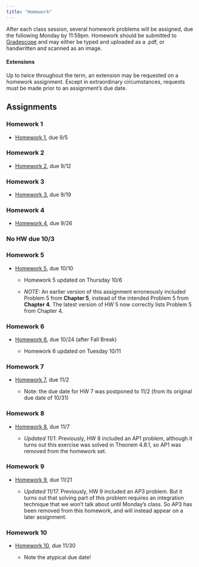 ```yaml
---
title: "Homework"
---
```


After each class session, several homework problems will be assigned, due the following Monday by 11:59pm. Homework should be submitted to [Gradescope](https://www.gradescope.com/courses/425901) and may either be typed and uploaded as a .pdf, or handwritten and scanned as an image. 

#### Extensions

Up to twice throughout the term, an extension may be requested on a homework assignment. Except in extraordinary circumstances, requests must be made prior to an assignment's due date.



## Assignments

### Homework 1

- [Homework 1](homework/HW_1.pdf), due 9/5

### Homework 2

- [Homework 2](homework/HW_2.pdf), due 9/12

### Homework 3

- [Homework 3](homework/HW_3.pdf), due 9/19

### Homework 4

- [Homework 4](homework/HW_4.pdf), due 9/26

### No HW due 10/3

### Homework 5

- [Homework 5](homework/HW_5.pdf), due 10/10

  - Homework 5 updated on Thursday 10/6
  
  - *NOTE:* An earlier version of this assignment erroneously included Problem 5 from **Chapter 5**, instead of the intended Problem 5 from **Chapter 4**. The latest version of HW 5 now correctly lists Problem 5 from Chapter 4.
  
### Homework 6

- [Homework 6](homework/HW_6.pdf), due 10/24 (after Fall Break)

  - Homework 6 updated on Tuesday 10/11
  
### Homework 7

- [Homework 7](homework/HW_7.pdf), due 11/2

  - Note: the due date for HW 7 was postponed to 11/2 (from its original due date of 10/31)
  
### Homework 8

- [Homework 8](homework/HW_8.pdf), due 11/7

  - *Updated 11/1.* Previously, HW 8 included an AP1 problem, although it turns out this exercise was solved in Theorem 4.8.1, so AP1 was removed from the homework set.

### Homework 9

- [Homework 9](homework/HW_9.pdf), due 11/21

  - *Updated 11/17.* Previously, HW 9 included an AP3 problem. But it turns out that solving part of this problem requires an integration technique that we won't talk about until Monday's class. So AP3 has been removed from this homework, and will instead appear on a later assignment.
  
### Homework 10

- [Homework 10](homework/HW_10.pdf), due 11/30

  - Note the atypical due date!